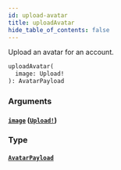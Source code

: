 ```yaml
---
id: upload-avatar
title: uploadAvatar
hide_table_of_contents: false
---
```



Upload an avatar for an account.

```graphql
uploadAvatar(
  image: Upload!
): AvatarPayload
```


### Arguments

#### [`image`](#) ([`Upload!`](/swapi/scalars/upload))




### Type

#### [`AvatarPayload`](/swapi/objects/avatar-payload)






